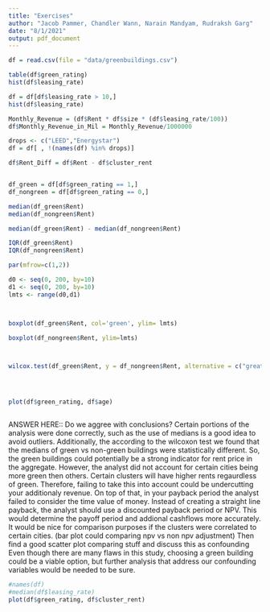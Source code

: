 ```yaml
---
title: "Exercises"
author: "Jacob Pammer, Chandler Wann, Narain Mandyam, Rudraksh Garg"
date: "8/1/2021"
output: pdf_document
---
```


```r

df = read.csv(file = "data/greenbuildings.csv")

table(df$green_rating)
hist(df$leasing_rate)

df = df[df$leasing_rate > 10,]
hist(df$leasing_rate)

Monthly_Revenue = (df$Rent * df$size * (df$leasing_rate/100))
df$Monthly_Revenue_in_Mil = Monthly_Revenue/1000000

drops <- c("LEED","Energystar")
df = df[ , !(names(df) %in% drops)]

df$Rent_Diff = df$Rent - df$cluster_rent


df_green = df[df$green_rating == 1,]
df_nongreen = df[df$green_rating == 0,]

median(df_green$Rent)
median(df_nongreen$Rent)

median(df_green$Rent) - median(df_nongreen$Rent)

IQR(df_green$Rent)
IQR(df_nongreen$Rent)

par(mfrow=c(1,2))

d0 <- seq(0, 200, by=10)
d1 <- seq(0, 200, by=10)
lmts <- range(d0,d1)



boxplot(df_green$Rent, col='green', ylim= lmts)

boxplot(df_nongreen$Rent, ylim=lmts)



wilcox.test(df_green$Rent, y = df_nongreen$Rent, alternative = c("greater"))





```
```r
plot(df$green_rating, df$age)



```

ANSWER HERE::
Do we aggree with conclusions?
Certain portions of the analysis were done correctly, such as the use of medians is a good idea to avoid outliers.
Additionally, the according to the wilcoxon test we found that the medians of green vs non-green buildings were statistically different. So,
the green buildings could potentially be a strong indicator for rent price in the aggregate.
However, the analyst did not account for certain cities being more green then others. Certain clusters will have higher rents regaurdless of green. Therefore,
failing to take this into account could be undercutting your additionaly revenue. On top of that, in your payback period the analyst failed to consider the time value of money. 
Instead of creating a straight line payback, the analyst should use a discounted payback period or NPV. This would determine the payoff period and addional cashflows more accurately. 
It would be nice for comparison purposes if the clusters were correlated to certain cities. 
(bar plot could comparing npv vs non npv adjustment)
Then find a good scatter plot comparing stuff and discuss this as confounding
Even though there are many flaws in this study, choosing a green building could be a viable option, but further
analysis that address our confounding variables would be needed to be sure.




```r
#names(df)
#median(df$leasing_rate)
plot(df$green_rating, df$cluster_rent) 


```
